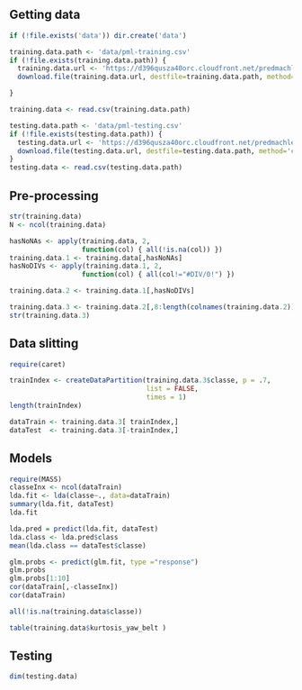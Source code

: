 ## Getting data

```r
if (!file.exists('data')) dir.create('data')

training.data.path <- 'data/pml-training.csv'
if (!file.exists(training.data.path)) {
  training.data.url <- 'https://d396qusza40orc.cloudfront.net/predmachlearn/pml-training.csv'
  download.file(training.data.url, destfile=training.data.path, method='curl' )

}

training.data <- read.csv(training.data.path)

testing.data.path <- 'data/pml-testing.csv'
if (!file.exists(testing.data.path)) {
  testing.data.url <- 'https://d396qusza40orc.cloudfront.net/predmachlearn/pml-testing.csv'
  download.file(testing.data.url, destfile=testing.data.path, method='curl' )
}
testing.data <- read.csv(testing.data.path)
```

## Pre-processing

```r
str(training.data)
N <- ncol(training.data)

hasNoNAs <- apply(training.data, 2,
                  function(col) { all(!is.na(col)) })
training.data.1 <- training.data[,hasNoNAs]
hasNoDIVs <- apply(training.data.1, 2,
                  function(col) { all(col!="#DIV/0!") })

training.data.2 <- training.data.1[,hasNoDIVs]

training.data.3 <- training.data.2[,8:length(colnames(training.data.2))] 
str(training.data.3)

```


## Data slitting

```r
require(caret)

trainIndex <- createDataPartition(training.data.3$classe, p = .7,
                                  list = FALSE,
                                  times = 1)
length(trainIndex)

dataTrain <- training.data.3[ trainIndex,]
dataTest  <- training.data.3[-trainIndex,]
```


## Models

```r
require(MASS)
classeInx <- ncol(dataTrain)
lda.fit <- lda(classe~., data=dataTrain)
summary(lda.fit, dataTest)
lda.fit

lda.pred = predict(lda.fit, dataTest)
lda.class <- lda.pred$class
mean(lda.class == dataTest$classe)

glm.probs <- predict(glm.fit, type ="response")
glm.probs
glm.probs[1:10]
cor(dataTrain[,-classeInx])
cor(dataTrain)
```

```r
all(!is.na(training.data$classe))

table(training.data$kurtosis_yaw_belt )

```

## Testing

```r


dim(testing.data)

```
